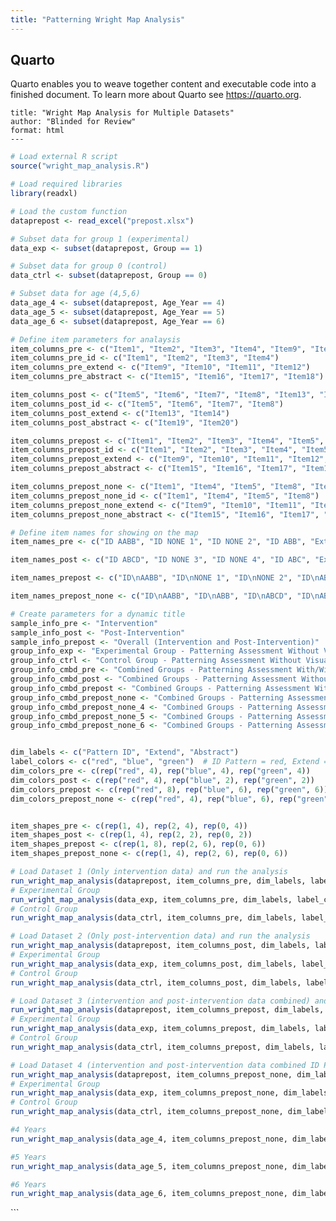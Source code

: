 ```yaml
---
title: "Patterning Wright Map Analysis"
---
```


## Quarto

Quarto enables you to weave together content and executable code into a finished document. To learn more about Quarto see <https://quarto.org>.

```---
title: "Wright Map Analysis for Multiple Datasets"
author: "Blinded for Review"
format: html
---
```

```r

# Load external R script
source("wright_map_analysis.R")

# Load required libraries
library(readxl)

# Load the custom function
dataprepost <- read_excel("prepost.xlsx")

# Subset data for group 1 (experimental)
data_exp <- subset(dataprepost, Group == 1)

# Subset data for group 0 (control)
data_ctrl <- subset(dataprepost, Group == 0)

# Subset data for age (4,5,6)
data_age_4 <- subset(dataprepost, Age_Year == 4)
data_age_5 <- subset(dataprepost, Age_Year == 5)
data_age_6 <- subset(dataprepost, Age_Year == 6)

# Define item parameters for analaysis
item_columns_pre <- c("Item1", "Item2", "Item3", "Item4", "Item9", "Item10", "Item11", "Item12", "Item15", "Item16", "Item17", "Item18")
item_columns_pre_id <- c("Item1", "Item2", "Item3", "Item4")
item_columns_pre_extend <- c("Item9", "Item10", "Item11", "Item12")
item_columns_pre_abstract <- c("Item15", "Item16", "Item17", "Item18")

item_columns_post <- c("Item5", "Item6", "Item7", "Item8", "Item13", "Item14", "Item19", "Item20")
item_columns_post_id <- c("Item5", "Item6", "Item7", "Item8")
item_columns_post_extend <- c("Item13", "Item14")
item_columns_post_abstract <- c("Item19", "Item20")

item_columns_prepost <- c("Item1", "Item2", "Item3", "Item4", "Item5", "Item6", "Item7", "Item8", "Item9", "Item10", "Item11", "Item12", "Item13", "Item14", "Item15", "Item16", "Item17", "Item18", "Item19", "Item20")
item_columns_prepost_id <- c("Item1", "Item2", "Item3", "Item4", "Item5", "Item6", "Item7", "Item8")
item_columns_prepost_extend <- c("Item9", "Item10", "Item11", "Item12", "Item13", "Item14")
item_columns_prepost_abstract <- c("Item15", "Item16", "Item17", "Item18", "Item19", "Item20")

item_columns_prepost_none <- c("Item1", "Item4", "Item5", "Item8", "Item9", "Item10", "Item11", "Item12", "Item13", "Item14", "Item15", "Item16", "Item17", "Item18", "Item19", "Item20")
item_columns_prepost_none_id <- c("Item1", "Item4", "Item5", "Item8")
item_columns_prepost_none_extend <- c("Item9", "Item10", "Item11", "Item12", "Item13", "Item14")
item_columns_prepost_none_abstract <- c("Item15", "Item16", "Item17", "Item18", "Item19", "Item20")

# Define item names for showing on the map
item_names_pre <- c("ID AABB", "ID NONE 1", "ID NONE 2", "ID ABB", "Ext AB", "Ext ABC", "Ext ABCD", "Ext AAB", "Abs AB", "Abs AAB", "Abs AABC", "Abs ABCD")

item_names_post <- c("ID ABCD", "ID NONE 3", "ID NONE 4", "ID ABC", "Ext AABC", "Ext AABB", "Abs ABB", "Abs ABCC")

item_names_prepost <- c("ID\nAABB", "ID\nNONE 1", "ID\nNONE 2", "ID\nABB", "ID\nABCD", "ID\nNONE 3", "ID\nNONE 4", "ID\nABC", "Ext\nAB", "Ext\nABC", "Ext\nABCD", "Ext\nAAB", "Ext\nAABC", "Ext\nAABB", "Abs\nAB", "Abs\nAAB", "Abs\nAABC", "Abs\nABCD", "Abs\nABB", "Abs\nABCC")

item_names_prepost_none <- c("ID\nAABB", "ID\nABB", "ID\nABCD", "ID\nABC", "Extend\nAB", "Extend\nABC", "Extend\nABCD", "Extend\nAAB", "Extend\nAABC", "Extend\nAABB", "Abstract\nAB", "Abstract\nAAB", "Abstract\nAABC", "Abstract\nABCD", "Abstract\nABB", "Abstract\nABCC")

# Create parameters for a dynamic title
sample_info_pre <- "Intervention"
sample_info_post <- "Post-Intervention"
sample_info_prepost <- "Overall (Intervention and Post-Intervention)"
group_info_exp <- "Experimental Group - Patterning Assessment Without Visual Cue"
group_info_ctrl <- "Control Group - Patterning Assessment Without Visual Cue"
group_info_cmbd_pre <- "Combined Groups - Patterning Assessment With/Without Visual Cue"
group_info_cmbd_post <- "Combined Groups - Patterning Assessment Without Visual Cue"
group_info_cmbd_prepost <- "Combined Groups - Patterning Assessment With/Without Visual Cue"
group_info_cmbd_prepost_none <- "Combined Groups - Patterning Assessment With/Without Visual Cue (ID non-patterns items removed)"
group_info_cmbd_prepost_none_4 <- "Combined Groups - Patterning Assessment With/Without Visual Cue (ID non-patterns items removed) - 4 Years"
group_info_cmbd_prepost_none_5 <- "Combined Groups - Patterning Assessment With/Without Visual Cue (ID non-patterns items removed) - 5 Years"
group_info_cmbd_prepost_none_6 <- "Combined Groups - Patterning Assessment With/Without Visual Cue (ID non-patterns items removed) - 6 Years"


dim_labels <- c("Pattern ID", "Extend", "Abstract")
label_colors <- c("red", "blue", "green")  # ID Pattern = red, Extend = blue, Abstract = green
dim_colors_pre <- c(rep("red", 4), rep("blue", 4), rep("green", 4))
dim_colors_post <- c(rep("red", 4), rep("blue", 2), rep("green", 2))
dim_colors_prepost <- c(rep("red", 8), rep("blue", 6), rep("green", 6))
dim_colors_prepost_none <- c(rep("red", 4), rep("blue", 6), rep("green", 6))


item_shapes_pre <- c(rep(1, 4), rep(2, 4), rep(0, 4))
item_shapes_post <- c(rep(1, 4), rep(2, 2), rep(0, 2))
item_shapes_prepost <- c(rep(1, 8), rep(2, 6), rep(0, 6))
item_shapes_prepost_none <- c(rep(1, 4), rep(2, 6), rep(0, 6))

# Load Dataset 1 (Only intervention data) and run the analysis
run_wright_map_analysis(dataprepost, item_columns_pre, dim_labels, label_colors, dim_colors_pre, output_file = "wright_map_dataset_pre.png", idpattern = item_columns_pre_id, extend = item_columns_pre_extend, abstract = item_columns_pre_abstract, sample_info = sample_info_pre, group_info = group_info_cmbd_pre, item_shapes = item_shapes_pre, item_names = item_names_pre)
# Experimental Group
run_wright_map_analysis(data_exp, item_columns_pre, dim_labels, label_colors, dim_colors_pre, output_file = "wright_map_dataset_pre_exp.png", idpattern = item_columns_pre_id, extend = item_columns_pre_extend, abstract = item_columns_pre_abstract, sample_info = sample_info_pre, group_info = group_info_exp, item_shapes = item_shapes_pre, item_names = item_names_pre)
# Control Group
run_wright_map_analysis(data_ctrl, item_columns_pre, dim_labels, label_colors, dim_colors_pre, output_file = "wright_map_dataset_pre_ctrl.png" , idpattern = item_columns_pre_id, extend = item_columns_pre_extend, abstract = item_columns_pre_abstract, sample_info = sample_info_pre, group_info = group_info_ctrl, item_shapes = item_shapes_pre, item_names = item_names_pre)

# Load Dataset 2 (Only post-intervention data) and run the analysis
run_wright_map_analysis(dataprepost, item_columns_post, dim_labels, label_colors, dim_colors_post, output_file = "wright_map_dataset_post.png", idpattern = item_columns_post_id, extend = item_columns_post_extend, abstract = item_columns_post_abstract, sample_info = sample_info_post, group_info = group_info_cmbd_post, item_shapes = item_shapes_post, item_names = item_names_post)
# Experimental Group
run_wright_map_analysis(data_exp, item_columns_post, dim_labels, label_colors, dim_colors_post, output_file = "wright_map_dataset_post_exp.png", idpattern = item_columns_post_id, extend = item_columns_post_extend, abstract = item_columns_post_abstract, sample_info = sample_info_post, group_info = group_info_exp, item_shapes = item_shapes_post, item_names = item_names_post)
# Control Group
run_wright_map_analysis(data_ctrl, item_columns_post, dim_labels, label_colors, dim_colors_post, output_file = "wright_map_dataset_post_ctrl.png", idpattern = item_columns_post_id, extend = item_columns_post_extend, abstract = item_columns_post_abstract, sample_info = sample_info_post, group_info = group_info_ctrl, item_shapes = item_shapes_post, item_names = item_names_post)

# Load Dataset 3 (intervention and post-intervention data combined) and run the analysis
run_wright_map_analysis(dataprepost, item_columns_prepost, dim_labels, label_colors, dim_colors_prepost, output_file = "wright_map_dataset_prepost.png", idpattern = item_columns_prepost_id, extend = item_columns_prepost_extend, abstract = item_columns_prepost_abstract, sample_info = sample_info_prepost, group_info = group_info_cmbd_prepost, item_shapes = item_shapes_prepost, item_names = item_names_prepost)
# Experimental Group
run_wright_map_analysis(data_exp, item_columns_prepost, dim_labels, label_colors, dim_colors_prepost, output_file = "wright_map_dataset_prepost_exp.png", idpattern = item_columns_prepost_id, extend = item_columns_prepost_extend, abstract = item_columns_prepost_abstract, sample_info = sample_info_prepost, group_info = group_info_exp, item_shapes = item_shapes_prepost, item_names = item_names_prepost)
# Control Group
run_wright_map_analysis(data_ctrl, item_columns_prepost, dim_labels, label_colors, dim_colors_prepost, output_file = "wright_map_dataset_prepost_ctrl.png", idpattern = item_columns_prepost_id, extend = item_columns_prepost_extend, abstract = item_columns_prepost_abstract, sample_info = sample_info_prepost, group_info = group_info_ctrl, item_shapes = item_shapes_prepost, item_names = item_names_prepost)

# Load Dataset 4 (intervention and post-intervention data combined ID Pattern None's are removed) and run the analysis
run_wright_map_analysis(dataprepost, item_columns_prepost_none, dim_labels, label_colors, dim_colors_prepost_none, output_file = "wright_map_dataset_prepost_none.png", idpattern = item_columns_prepost_none_id, extend = item_columns_prepost_none_extend, abstract = item_columns_prepost_none_abstract, sample_info = sample_info_prepost, group_info = group_info_cmbd_prepost, item_shapes = item_shapes_prepost_none, item_names = item_names_prepost_none)
# Experimental Group
run_wright_map_analysis(data_exp, item_columns_prepost_none, dim_labels, label_colors, dim_colors_prepost_none, output_file = "wright_map_dataset_prepost_none_exp.png", idpattern = item_columns_prepost_none_id, extend = item_columns_prepost_none_extend, abstract = item_columns_prepost_none_abstract, sample_info = sample_info_prepost, group_info = group_info_exp, item_shapes = item_shapes_prepost_none, item_names = item_names_prepost_none)
# Control Group
run_wright_map_analysis(data_ctrl, item_columns_prepost_none, dim_labels, label_colors, dim_colors_prepost_none, output_file = "wright_map_dataset_prepost_none_ctrl.png", idpattern = item_columns_prepost_none_id, extend = item_columns_prepost_none_extend, abstract = item_columns_prepost_none_abstract, sample_info = sample_info_prepost, group_info = group_info_ctrl, item_shapes = item_shapes_prepost_none, item_names = item_names_prepost_none)

#4 Years
run_wright_map_analysis(data_age_4, item_columns_prepost_none, dim_labels, label_colors, dim_colors_prepost_none, output_file = "wright_map_dataset_prepost_none_4.png", idpattern = item_columns_prepost_none_id, extend = item_columns_prepost_none_extend, abstract = item_columns_prepost_none_abstract, sample_info = sample_info_prepost, group_info = group_info_cmbd_prepost_none_4, item_shapes = item_shapes_prepost_none, item_names = item_names_prepost_none)

#5 Years
run_wright_map_analysis(data_age_5, item_columns_prepost_none, dim_labels, label_colors, dim_colors_prepost_none, output_file = "wright_map_dataset_prepost_none_5.png", idpattern = item_columns_prepost_none_id, extend = item_columns_prepost_none_extend, abstract = item_columns_prepost_none_abstract, sample_info = sample_info_prepost, group_info = group_info_cmbd_prepost_none_5, item_shapes = item_shapes_prepost_none, item_names = item_names_prepost_none)

#6 Years
run_wright_map_analysis(data_age_6, item_columns_prepost_none, dim_labels, label_colors, dim_colors_prepost_none, output_file = "wright_map_dataset_prepost_none_6.png", idpattern = item_columns_prepost_none_id, extend = item_columns_prepost_none_extend, abstract = item_columns_prepost_none_abstract, sample_info = sample_info_prepost, group_info = group_info_cmbd_prepost_none_6, item_shapes = item_shapes_prepost_none, item_names = item_names_prepost_none)

```

\`\`\`
